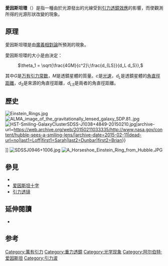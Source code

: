 {{noteTA
|G1=物理学
}}
{{Gravitational Lensing}}
'''愛因斯坦環'''（{{lang-en|Einstein ring}}）是指一種由於光源發出的光線受到[[引力透鏡效應|引力透鏡效應]]的影響，而使觀測所得的光源形狀改變的現象。

== 原理 ==
愛因斯坦環是由[[廣義相對論|廣義相對論]]所預測的現象。

愛因斯坦環的大小是由{{le|愛因斯坦半徑|Einstein radius}}決定：

: <math>\theta_1 = \sqrt{\frac{4GM}{c^2}\;\frac{d_{LS}}{d_L d_S}},</math>

其中<math>G</math>是[[万有引力常数|万有引力常数]]，<math>M</math>是透鏡星體的質量。<math>c</math>是[[光速|光速]]，<math>d_L</math>是透鏡星體的[[角直徑距離|角直徑距離]]，<math>d_S</math>是來源的角直徑距離，<math>d_{LS}</math>是兩者的角直徑距離。

== 歷史 ==
[[File:Einstein_Rings.jpg|thumb]]
[[File:ALMA_image_of_the_gravitationally_lensed_galaxy_SDP.81..jpg|thumb]]
[[File:HST-Smiling-GalaxyClusterSDSS-J1038+4849-20150210.jpg|thumb]]|archive-url=https://web.archive.org/web/20150211033335/http://www.nasa.gov/content/hubble-sees-a-smiling-lens/|archive-date=2015-02-11|dead-url=no|last1=Loff|first1=Sarah|last2=Dunbar|first2=Brian}}</ref>]]
[[Image:SDSSJ0946+1006.jpg|thumb]]
[[File:A_Horseshoe_Einstein_Ring_from_Hubble.JPG|thumb]]

== 參見 ==
{{Commons category|Einstein Rings}}
* {{le|愛因斯坦半徑|Einstein radius}}
* [[爱因斯坦十字|爱因斯坦十字]]
* [[引力透镜|引力透镜]]

== 延伸閱讀 ==
*{{Cite journal|title=The Importance of Einstein Rings|url=https://iopscience.iop.org/article/10.1086/318350|last=Kochanek|first=C. S.|last2=Keeton|first2=C. R.|date=2001-01-20|journal=The Astrophysical Journal|issue=1|doi=10.1086/318350|volume=547|pages=50–59|language=en|issn=0004-637X|last3=McLeod|first3=B. A.|access-date=2021-10-12|archive-date=2022-04-08|archive-url=https://web.archive.org/web/20220408021226/https://iopscience.iop.org/article/10.1086/318350}}

== 参考 ==
{{reflist}}
{{astro-stub}}
[[Category:萬有引力|Category:萬有引力]]
[[Category:重力透鏡|Category:重力透鏡]]
[[Category:光学现象|Category:光学现象]]
[[Category:阿尔伯特·爱因斯坦|Category:阿尔伯特·爱因斯坦]]
[[Category:引力波|Category:引力波]]